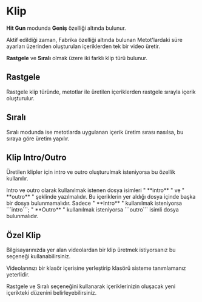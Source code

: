 
# Klip

**Hit Gun** modunda **Geniş** özelliği altında bulunur.

Aktif edildiği zaman, Fabrika özelliği altında bulunan Metot'lardaki süre ayarları üzerinden oluşturulan içeriklerden tek bir video üretir.


**Rastgele** ve **Sıralı** olmak üzere iki farklı klip türü bulunur.


## Rastgele

Rastgele klip türünde, metotlar ile üretilen içeriklerden rastgele sırayla içerik oluşturulur.

## Sıralı

Sıralı modunda ise metotlarda uygulanan içerik üretim sırası nasılsa, bu sıraya göre üretim yapılır.


## Klip Intro/Outro

Üretilen klipler için intro ve outro oluşturulmak isteniyorsa bu özellik kullanılır.

 
<Callout type="warning" emoji="⚠️">
  Intro ve outro olarak kullanılmak istenen dosya isimleri " **intro** " ve " **outro** " şeklinde yazılmalıdır. 
</Callout>
<Callout type="warning" emoji="⚠️">
  Bu içeriklerin yer aldığı dosya içinde başka bir dosya bulunmamalıdır.
</Callout>
<Callout type="warning" emoji="⚠️">
  Sadece " **Intro** " kullanılmak isteniyorsa ```intro```; " **Outro** " kullanılmak isteniyorsa ```outro``` isimli dosya bulunmalıdır.
</Callout>


## Özel Klip

Bilgisayarınızda yer alan videolardan bir klip üretmek istiyorsanız bu seçeneği kullanabilirsiniz.

Videolarınızı bir klasör içerisine yerleştirip klasörü sisteme tanımlamanız yeterlidir.

Rastgele ve Sıralı seçeneğini kullanarak içeriklerinizin oluşacak yeni içerikteki düzenini belirleyebilirsiniz.
